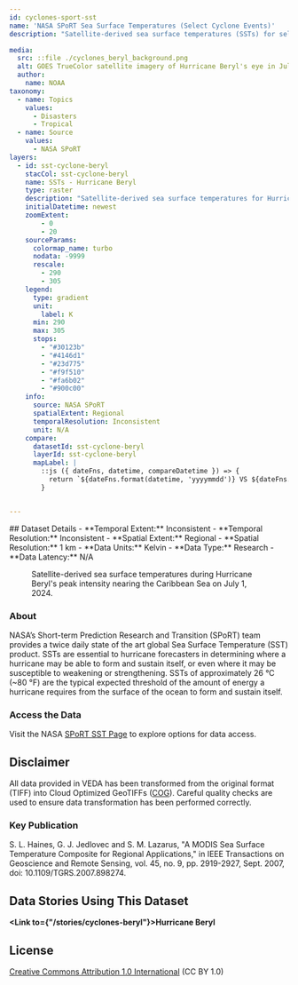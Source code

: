 ```yaml
---
id: cyclones-sport-sst
name: 'NASA SPoRT Sea Surface Temperatures (Select Cyclone Events)'
description: "Satellite-derived sea surface temperatures (SSTs) for select cyclone events."

media:
  src: ::file ./cyclones_beryl_background.png
  alt: GOES TrueColor satellite imagery of Hurricane Beryl's eye in July of 2024.
  author: 
    name: NOAA 
taxonomy:
  - name: Topics
    values:
      - Disasters
      - Tropical
  - name: Source
    values:
      - NASA SPoRT
layers:
  - id: sst-cyclone-beryl
    stacCol: sst-cyclone-beryl
    name: SSTs - Hurricane Beryl
    type: raster
    description: "Satellite-derived sea surface temperatures for Hurricane Beryl."
    initialDatetime: newest
    zoomExtent:
        - 0
        - 20
    sourceParams:
      colormap_name: turbo    
      nodata: -9999
      rescale:
        - 290
        - 305
    legend:
      type: gradient
      unit:
        label: K
      min: 290
      max: 305
      stops:
        - "#30123b"
        - "#4146d1"
        - "#23d775"
        - "#f9f510"
        - "#fa6b02"
        - "#900c00"
    info:
      source: NASA SPoRT
      spatialExtent: Regional
      temporalResolution: Inconsistent
      unit: N/A
    compare:
      datasetId: sst-cyclone-beryl
      layerId: sst-cyclone-beryl
      mapLabel: |
        ::js ({ dateFns, datetime, compareDatetime }) => {
          return `${dateFns.format(datetime, 'yyyymmdd')} VS ${dateFns.format(compareDatetime, 'yyyymmdd')}`;
        }


---
```

<Block>
  <Prose>
  ## Dataset Details
  - **Temporal Extent:** Inconsistent
  - **Temporal Resolution:** Inconsistent
  - **Spatial Extent:** Regional
  - **Spatial Resolution:** 1 km
  - **Data Units:** Kelvin
  - **Data Type:** Research
  - **Data Latency:** N/A
  </Prose>
<Figure>
  <Map
    center={[-62, 13.5]}
    zoom={5.25}
    datasetId='sst-cyclone-beryl'
    layerId='sst-cyclone-beryl'
    dateTime='2024-07-01'
  />
  <Caption
    attrAuthor='NASA'
    attrUrl='https://nasa.gov/'
  >
  Satellite-derived sea surface temperatures during Hurricane Beryl's peak intensity nearing the Caribbean Sea on July 1, 2024.
  </Caption>
</Figure>
</Block>

<Block>
  <Prose>

  ### About

  NASA’s Short-term Prediction Research and Transition (SPoRT) team provides a twice daily state of the art global Sea Surface Temperature (SST) product. SSTs are essential to hurricane forecasters in determining where a hurricane may be able to form and sustain itself, or even where it may be susceptible to weakening or strengthening. SSTs of approximately 26 °C (~80 °F) are the typical expected threshold of the amount of energy a hurricane requires from the surface of the ocean to form and sustain itself.
  </Prose>
</Block>

<Block>
  <Prose>
  
  ### Access the Data

  Visit the NASA [SPoRT SST Page](https://weather.ndc.nasa.gov/sport/sst/) to explore options for data access.

  </Prose>
</Block>

<Block>
  <Prose>
  
  ## Disclaimer

  All data provided in VEDA has been transformed from the original format (TIFF) into Cloud Optimized GeoTIFFs ([COG](https://www.cogeo.org)). Careful quality checks are used to ensure data transformation has been performed correctly.  
  
  </Prose>
</Block>

<Block>
  <Prose>

  ### Key Publication
  
  S. L. Haines, G. J. Jedlovec and S. M. Lazarus, "A MODIS Sea Surface Temperature Composite for Regional Applications," in IEEE Transactions on Geoscience and Remote Sensing, vol. 45, no. 9, pp. 2919-2927, Sept. 2007, doi: 10.1109/TGRS.2007.898274.
  </Prose>
</Block>

<Block>
  <Prose>
  
  ## Data Stories Using This Dataset
  
  **<Link to={"/stories/cyclones-beryl"}>Hurricane Beryl</Link>**

  </Prose>
</Block>

<Block>
  <Prose>
  
  ## License
  
  [Creative Commons Attribution 1.0 International](https://creativecommons.org/publicdomain/zero/1.0/legalcode) (CC BY 1.0)

  </Prose>
</Block>